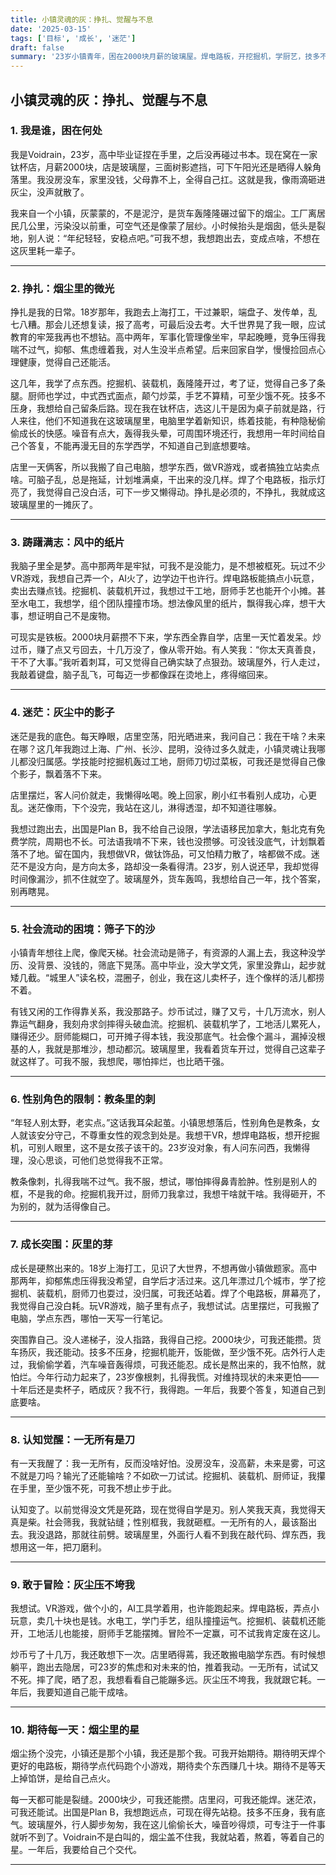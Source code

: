 ```yaml
---
title: 小镇灵魂的灰：挣扎、觉醒与不息
date: '2025-03-15'
tags: ['目标', '成长', '迷茫']
draft: false
summary: '23岁小镇青年，困在2000块月薪的玻璃屋。焊电路板，开挖掘机，学厨艺，技多不压身，却在灰尘与教条中挣扎。迷茫压顶，野心不死，用一年时间稳定成长，找个答复。一无所有是刀，我拿它劈开未来'
---
```


## 小镇灵魂的灰：挣扎、觉醒与不息

### 1. 我是谁，困在何处

我是Voidrain，23岁，高中毕业证捏在手里，之后没再碰过书本。现在窝在一家钛杯店，月薪2000块，店是玻璃屋，三面树影遮挡，可下午阳光还是晒得人躲角落里。我没房没车，家里没钱，父母靠不上，全得自己扛。这就是我，像雨滴砸进灰尘，没声就散了。

我来自一个小镇，灰蒙蒙的，不是泥泞，是货车轰隆隆碾过留下的烟尘。工厂离居民几公里，污染没以前重，可空气还是像蒙了层纱。小时候抬头是烟囱，低头是裂地，别人说：“年纪轻轻，安稳点吧。”可我不想，我想跑出去，变成点啥，不想在这灰里耗一辈子。

---

### 2. 挣扎：烟尘里的微光

挣扎是我的日常。18岁那年，我跑去上海打工，干过兼职，端盘子、发传单，乱七八糟。那会儿还想复读，报了高考，可最后没去考。大千世界晃了我一眼，应试教育的牢笼我再也不想钻。高中两年，军事化管理像坐牢，早起晚睡，竞争压得我喘不过气，抑郁、焦虑缠着我，对人生没半点希望。后来回家自学，慢慢捡回点心理健康，觉得自己还能活。

这几年，我学了点东西。挖掘机、装载机，轰隆隆开过，考了证，觉得自己多了条腿。厨师也学过，中式西式面点，颠勺炒菜，手艺不算精，可至少饿不死。技多不压身，我想给自己留条后路。现在我在钛杯店，选这儿干是因为桌子前就是路，行人来往，他们不知道我在这玻璃屋里，电脑里学着新知识，练着技能，有种隐秘偷偷成长的快感。噪音有点大，轰得我头晕，可周围环境还行，我想用一年时间给自己个答复，不能再漫无目的东学西学，不知道自己到底想要啥。

店里一天俩客，所以我搬了自己电脑，想学东西，做VR游戏，或者搞独立站卖点啥。可脑子乱，总是拖延，计划堆满桌，干出来的没几样。焊了个电路板，指示灯亮了，我觉得自己没白活，可下一步又懒得动。挣扎是必须的，不挣扎，我就成这玻璃屋里的一摊灰了。

---

### 3. 踌躇满志：风中的纸片

我脑子里全是梦。高中那两年是牢狱，可我不是没能力，是不想被框死。玩过不少VR游戏，我想自己弄一个，AI火了，边学边干也许行。焊电路板能搞点小玩意，卖出去赚点钱。挖掘机、装载机开过，我想过干工地，厨师手艺也能开个小摊。甚至水电工，我想学，组个团队撞撞市场。想法像风里的纸片，飘得我心痒，想干大事，想证明自己不是废物。

可现实是铁板。2000块月薪攒不下来，学东西全靠自学，店里一天忙着发呆。炒过币，赚了点又亏回去，十几万没了，像从零开始。有人笑我：“你太天真善良，干不了大事。”我听着刺耳，可又觉得自己确实缺了点狠劲。玻璃屋外，行人走过，我敲着键盘，脑子乱飞，可每迈一步都像踩在烫地上，疼得缩回来。

---

### 4. 迷茫：灰尘中的影子

迷茫是我的底色。每天睁眼，店里空荡，阳光晒进来，我问自己：我在干啥？未来在哪？这几年我跑过上海、广州、长沙、昆明，没待过多久就走，小镇灵魂让我哪儿都没归属感。学技能时挖掘机轰过工地，厨师刀切过菜板，可我还是觉得自己像个影子，飘着落不下来。

店里摆烂，客人问价就走，我懒得吆喝。晚上回家，刷小红书看别人成功，心更乱。迷茫像雨，下个没完，我站在这儿，淋得透湿，却不知道往哪躲。              

我想过跑出去，出国是Plan B，我不给自己设限，学法语移民加拿大，魁北克有免费学院，周期也不长。可法语我啃不下来，钱也没攒够。可没钱没底气，计划飘着落不了地。留在国内，我想做VR，做钛饰品，可又怕精力散了，啥都做不成。迷茫不是没方向，是方向太多，路却没一条看得清。23岁，别人说还早，我却觉得时间像漏沙，抓不住就空了。玻璃屋外，货车轰鸣，我想给自己一年，找个答案，别再瞎晃。

---

### 5. 社会流动的困境：筛子下的沙

小镇青年想往上爬，像爬天梯。社会流动是筛子，有资源的人漏上去，我这种没学历、没背景、没钱的，筛底下晃荡。高中毕业，没大学文凭，家里没靠山，起步就矮几截。“城里人”读名校，混圈子，创业，我在这儿卖杯子，连个像样的活儿都捞不着。

有钱又闲的工作得靠关系，我没那路子。炒币试过，赚了又亏，十几万流水，别人靠运气翻身，我刻舟求剑摔得头破血流。挖掘机、装载机学了，工地活儿累死人，赚得还少。厨师能糊口，可开摊子得本钱，我没那底气。社会像个漏斗，漏掉没根基的人，我就是那堆沙，想动都沉。玻璃屋里，我看着货车开过，觉得自己这辈子就这样了。可我不服，我想爬，哪怕摔烂，也比晒干强。

---

### 6. 性别角色的限制：教条里的刺

“年轻人别太野，老实点。”这话我耳朵起茧。小镇思想落后，性别角色是教条，女人就该安分守己，不尊重女性的观念到处是。我想干VR，想焊电路板，想开挖掘机，可别人眼里，这不是女孩子该干的。23岁没对象，有人问东问西，我懒得理，没心思谈，可他们总觉得我不正常。

教条像刺，扎得我喘不过气。我不服，想试，哪怕摔得鼻青脸肿。性别是别人的框，不是我的命。挖掘机我开过，厨师刀我拿过，我想干啥就干啥。我得砸开，不为别的，就为活得像自己。

---

### 7. 成长突围：灰里的芽

成长是硬熬出来的。18岁上海打工，见识了大世界，不想再做小镇做题家。高中那两年，抑郁焦虑压得我没希望，自学后才活过来。这几年漂过几个城市，学了挖掘机、装载机，厨师刀也耍过，没归属，可我还站着。焊了个电路板，屏幕亮了，我觉得自己没白耗。玩VR游戏，脑子里有点子，我想试试。店里摆烂，可我搬了电脑，学点东西，哪怕一天写一行笔记。

突围靠自己。没人递梯子，没人指路，我得自己挖。2000块少，可我还能攒。货车扬灰，我还能动。技多不压身，挖掘机能开，饭能做，至少饿不死。店外行人走过，我偷偷学着，汽车噪音轰得烦，可我还能忍。成长是熬出来的，我不怕熬，就怕烂。今年行动力起来了，23岁像根刺，扎得我慌。对维持现状的未来更怕——十年后还是卖杯子，晒成灰？我不行，我得跑。一年后，我要个答复，知道自己到底要啥。

---

### 8. 认知觉醒：一无所有是刀

有一天我醒了：我一无所有，反而没啥好怕。没房没车，没高薪，未来是雾，可这不就是刀吗？输光了还能输啥？不如砍一刀试试。挖掘机、装载机、厨师证，我攥在手里，至少饿不死，可我不想止步于此。

认知变了。以前觉得没文凭是死路，现在觉得自学是刃。别人笑我天真，我觉得天真是柴。社会筛我，我就钻缝；性别框我，我就砸框。一无所有的人，最该豁出去。我没退路，那就往前劈。玻璃屋里，外面行人看不到我在敲代码、焊东西，我想用这一年，把刀磨利。

---

### 9. 敢于冒险：灰尘压不垮我

我想试。VR游戏，做个小的，AI工具学着用，也许能跑起来。焊电路板，弄点小玩意，卖几十块也是钱。水电工，学门手艺，组队撞撞运气。挖掘机、装载机还能开，工地活儿也能接，厨师手艺能摆摊。冒险不一定赢，可不试我肯定废在这儿。

炒币亏了十几万，我还敢想下一次。店里晒得蔫，我还敢搬电脑学东西。有时候想躺平，跑出去隐居，可23岁的焦虑和对未来的怕，推着我动。一无所有，试试又不死。摔了爬，晒了忍，我想看看自己能蹦多远。灰尘压不垮我，我就跟它耗。一年后，我要知道自己能干成啥。

---

### 10. 期待每一天：烟尘里的星

烟尘扬个没完，小镇还是那个小镇，我还是那个我。可我开始期待。期待明天焊个更好的电路板，期待学点代码跑个小游戏，期待卖个东西赚几十块。期待不是等天上掉馅饼，是给自己点火。

每一天都可能是裂缝。2000块少，可我还能攒。店里闷，可我还能焊。迷茫浓，可我还能试。出国是Plan B，我想跑远点，可现在得先站稳。技多不压身，我有底气。玻璃屋外，行人脚步匆匆，我在这儿偷偷长大，噪音吵得烦，可专注于一件事就听不到了。Voidrain不是白叫的，烟尘盖不住我，我就站着，熬着，等着自己的星。一年后，我要给自己个交代。

---
